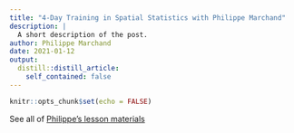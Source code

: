```yaml
---
title: "4-Day Training in Spatial Statistics with Philippe Marchand"
description: |
  A short description of the post.
author: Philippe Marchand
date: 2021-01-12
output:
  distill::distill_article:
    self_contained: false
---
```



```r
knitr::opts_chunk$set(echo = FALSE)
```

See all of [Philippe's lesson materials](../../Marchand.html)


